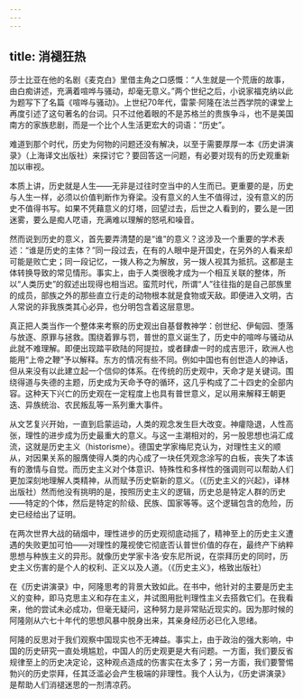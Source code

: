 ```yaml
---
---
---
```

title: 消褪狂热
---






莎士比亚在他的名剧《麦克白》里借主角之口感慨：“人生就是一个荒唐的故事，由白痴讲述，充满着喧哗与骚动，却毫无意义。”两个世纪之后，小说家福克纳以此为题写下了名篇《喧哗与骚动》。上世纪70年代，雷蒙·阿隆在法兰西学院的课堂上再度引述了这句著名的台词。只不过他着眼的不是苏格兰的贵族争斗，也不是美国南方的家族悲剧，而是一个比个人生活更宏大的词语：“历史”。

难道到那个时代，历史为何物的问题还没有解决，以至于需要厚厚一本《历史讲演录》（上海译文出版社）来探讨它？要回答这一问题，有必要对现有的历史观重新加以审视。

本质上讲，历史就是人生——无非是过往时空当中的人生而已。更重要的是，历史与人生一样，必须以价值判断作为脊梁。没有意义的人生不值得过，没有意义的历史不值得书写。如果不凭藉意义的灯塔，回望过去，后世之人看到的，要么是一团迷雾，要么是痴人呓语，充满难以理解的怒吼和噪音。

然而说到历史的意义，首先要弄清楚的是“谁”的意义？这涉及一个重要的学术表述：“谁是历史的主体？”同一段过去，在有的人眼中是开国史，在另外的人看来却可能是败亡史；同一段记忆，一拨人称之为解放，另一拨人视其为抵抗。这都是主体转换导致的常见情形。事实上，由于人类很晚才成为一个相互关联的整体，所以“人类历史”的叙述出现得也相当迟。蛮荒时代，所谓“人”往往指的是自己部族里的成员，部族之外的那些直立行走的动物根本就是食物或天敌。即便进入文明，古人常说的非我族类其心必异，也分明包含着这层意思。

真正把人类当作一个整体来考察的历史观出自基督教神学：创世纪、伊甸园、堕落与放逐、原罪与拯救。围绕着罪与罚，普世的意义诞生了，历史中的喧哗与骚动从此就不难理解。即便出现踏平欧陆的阿提拉，或者肆虐一时的成吉思汗，欧洲人也能用“上帝之鞭”予以解释。东方的情况有些不同。例如中国也有创世造人的神话，但从来没有以此建立起一个信仰的体系。在传统的历史观中，天命才是关键词。围绕得道与失德的主题，历史成为天命予夺的循环，这几乎构成了二十四史的全部内容。这种天下兴亡的历史观在一定程度上也具有普世意义，足以用来解释王朝更迭、异族统治、农民叛乱等一系列重大事件。

从文艺复兴开始，一直到启蒙运动，人类的观念发生巨大改变。神癨隐退，人性高张，理性的进步成为历史最重大的意义。与这一主潮相对的，另一股思想也涓汇成流，这就是历史主义（historisme）。德国史学家梅尼克认为，对理性主义的顺从，对因果关系的服膺使得人类的内心成了一块任凭观念涂写的白板，丧失了本该有的激情与自觉。而历史主义对个体意识、特殊性和多样性的强调则可以帮助人们更加深刻地理解人类精神，从而赋予历史崭新的意义。（《历史主义的兴起》，译林出版社）然而他没有挑明的是，按照历史主义的逻辑，历史总是特定人群的历史——特定的个体，然后是特定的阶级、民族、国家等等。这个逻辑包含的危险，历史已经给出了证明。

在两次世界大战的硝烟中，理性进步的历史观彻底动摇了，精神至上的历史主义遭遇的失败更加可怕——对理性的蔑视使它彻底否认普世价值的存在，最终产下纳粹思想与种族主义的异形。就像历史学家卡洛·安东尼所说，在崇拜历史的同时，历史主义伤害的是个人的权利、正义以及人道。（《历史主义》，格致出版社）

在《历史讲演录》中，阿隆思考的背景大致如此。在书中，他针对的主要是历史主义的变种，即马克思主义和存在主义，并试图用批判理性主义去搭救它们。在我看来，他的尝试未必成功，但毫无疑问，这种努力是非常贴近现实的。因为那时候的阿隆刚从六七十年代的思想风暴中脱身出来，其亲身经历必已化入思绪。

阿隆的反思对于我们观察中国现实也不无裨益。事实上，由于政治的强大影响，中国的历史研究一直处境尴尬，中国人的历史观更是大有问题。一方面，我们要反省规律至上的历史决定论，这种观点造成的伤害实在太多了；另一方面，我们要警惕勃兴的历史崇拜，任其泛滥必会产生极端的非理性。我个人认为，《历史讲演录》是帮助人们消褪迷思的一剂清凉药。